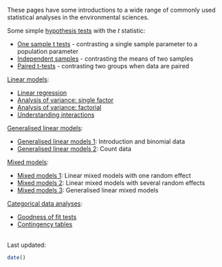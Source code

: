 These pages have some introductions to a wide range of commonly used statistical analyses in the environmental sciences.

Some simple [hypothesis tests](http://environmentalcomputing.net/t-tests/) with the *t* statistic:

* [One sample t tests](http://environmentalcomputing.net/one-sample-t-test/) - contrasting a single sample parameter to a population parameter  
* [Independent samples](http://environmentalcomputing.net/independent-samples-t-test/) - contrasting the means of two samples
* [Paired t-tests](http://environmentalcomputing.net/paired-t-tests/) - contrasting two groups when data are paired  

[Linear models](http://environmentalcomputing.net/linear-models/):

* [Linear regression](http://environmentalcomputing.net/linear-regression/)
* [Analysis of variance: single factor](http://environmentalcomputing.net/analysis-variance-single-factor/)
* [Analysis of variance: factorial](http://environmentalcomputing.net/analysis-variance-factorial/)  
* [Understanding interactions](http://environmentalcomputing.net/understanding-interactions/)

[Generalised linear models](http://environmentalcomputing.net/generalised-linear-models/):

* [Generalised linear models 1](http://environmentalcomputing.net/generalised-linear-models-1/): Introduction and binomial data  
* [Generalised linear models 2](http://environmentalcomputing.net/generalised-linear-models-2/): Count data  

[Mixed models](http://environmentalcomputing.net/mixed-models/):

* [Mixed models 1](http://environmentalcomputing.net/mixed-models-1/): Linear mixed models with one random effect  
* [Mixed models 2](http://environmentalcomputing.net/mixed-models-2/): Linear mixed models with several random effects  
* [Mixed models 3](http://environmentalcomputing.net/mixed-models-3/): Generalised linear mixed models  

[Categorical data analyses](http://environmentalcomputing.net/categorical-data-analyses/):

* [Goodness of fit tests](http://environmentalcomputing.net/goodness-of-fit-tests/)  
* [Contingency tables](http://environmentalcomputing.net/contingency-tables/)


<br>
Last updated:
```{r,echo=F}
date()
```
